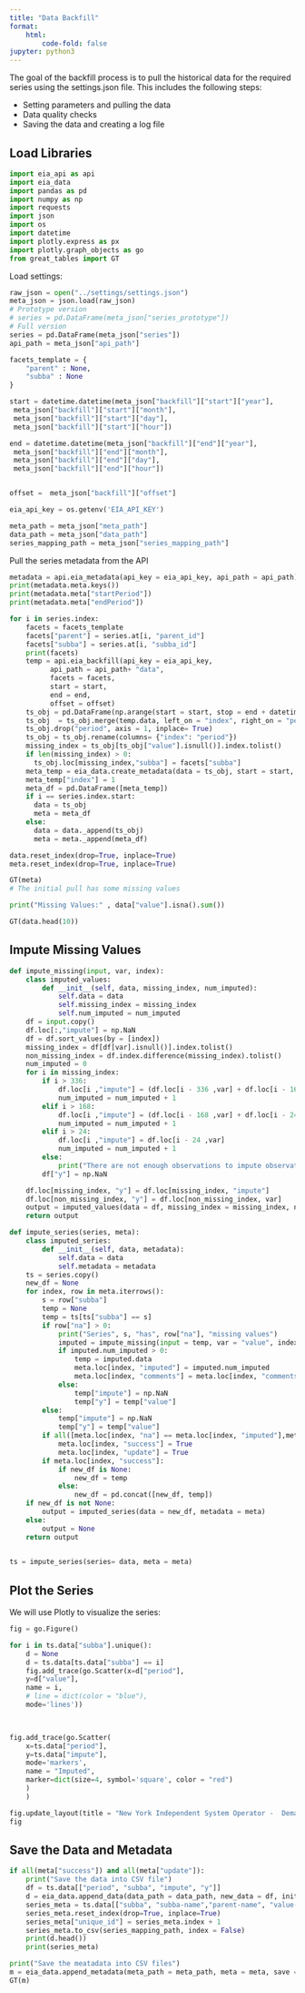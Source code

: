 ```yaml
---
title: "Data Backfill"
format:
    html:
        code-fold: false
jupyter: python3
---
```


The goal of the backfill process is to pull the historical data for the required series using the settings.json file. This includes the following steps:

- Setting parameters and pulling the data
- Data quality checks
- Saving the data and creating a log file


## Load Libraries

```python
import eia_api as api
import eia_data 
import pandas as pd
import numpy as np
import requests
import json
import os
import datetime
import plotly.express as px
import plotly.graph_objects as go
from great_tables import GT
```


Load settings:
```python
raw_json = open("../settings/settings.json")
meta_json = json.load(raw_json)
# Prototype version
# series = pd.DataFrame(meta_json["series_prototype"])
# Full version
series = pd.DataFrame(meta_json["series"])
api_path = meta_json["api_path"]
```


```python

facets_template = {
    "parent" : None,
    "subba" : None
}

start = datetime.datetime(meta_json["backfill"]["start"]["year"],
 meta_json["backfill"]["start"]["month"], 
 meta_json["backfill"]["start"]["day"], 
 meta_json["backfill"]["start"]["hour"])

end = datetime.datetime(meta_json["backfill"]["end"]["year"],
 meta_json["backfill"]["end"]["month"], 
 meta_json["backfill"]["end"]["day"], 
 meta_json["backfill"]["end"]["hour"])


offset =  meta_json["backfill"]["offset"]

eia_api_key = os.getenv('EIA_API_KEY')

meta_path = meta_json["meta_path"]
data_path = meta_json["data_path"]
series_mapping_path = meta_json["series_mapping_path"]
```

Pull the series metadata from the API
```python
metadata = api.eia_metadata(api_key = eia_api_key, api_path = api_path)
print(metadata.meta.keys())
print(metadata.meta["startPeriod"])
print(metadata.meta["endPeriod"])
```


```python
for i in series.index:
    facets = facets_template
    facets["parent"] = series.at[i, "parent_id"]
    facets["subba"] = series.at[i, "subba_id"]
    print(facets)
    temp = api.eia_backfill(api_key = eia_api_key, 
          api_path = api_path+ "data", 
          facets = facets, 
          start = start,
          end = end,
          offset = offset) 
    ts_obj = pd.DataFrame(np.arange(start = start, stop = end + datetime.timedelta(hours = 1), step = datetime.timedelta(hours = 1)).astype(datetime.datetime), columns=["index"])
    ts_obj  = ts_obj.merge(temp.data, left_on = "index", right_on = "period", how="left")
    ts_obj.drop("period", axis = 1, inplace= True)
    ts_obj = ts_obj.rename(columns= {"index": "period"})
    missing_index = ts_obj[ts_obj["value"].isnull()].index.tolist()
    if len(missing_index) > 0:
      ts_obj.loc[missing_index,"subba"] = facets["subba"]   
    meta_temp = eia_data.create_metadata(data = ts_obj, start = start, end = end, type = "backfill")
    meta_temp["index"] = 1
    meta_df = pd.DataFrame([meta_temp]) 
    if i == series.index.start:
      data = ts_obj
      meta = meta_df
    else:
      data = data._append(ts_obj)
      meta = meta._append(meta_df)

data.reset_index(drop=True, inplace=True)
meta.reset_index(drop=True, inplace=True)


```



```python
GT(meta)
# The initial pull has some missing values

print("Missing Values:" , data["value"].isna().sum())

GT(data.head(10))
```




## Impute Missing Values

```python
def impute_missing(input, var, index):
    class imputed_values:
        def __init__(self, data, missing_index, num_imputed):
            self.data = data
            self.missing_index = missing_index
            self.num_imputed = num_imputed
    df = input.copy()
    df.loc[:,"impute"] = np.NaN
    df = df.sort_values(by = [index])
    missing_index = df[df[var].isnull()].index.tolist()
    non_missing_index = df.index.difference(missing_index).tolist()
    num_imputed = 0
    for i in missing_index:
        if i > 336:
            df.loc[i ,"impute"] = (df.loc[i - 336 ,var] + df.loc[i - 168 ,var] + df.loc[i - 24 ,var]) / 3
            num_imputed = num_imputed + 1
        elif i > 168:
            df.loc[i ,"impute"] = (df.loc[i - 168 ,var] + df.loc[i - 24 ,var]) / 2
            num_imputed = num_imputed + 1
        elif i > 24:
            df.loc[i ,"impute"] = df.loc[i - 24 ,var]
            num_imputed = num_imputed + 1
        else:
            print("There are not enough observations to impute observation:", i)
        df["y"] = np.NaN

    df.loc[missing_index, "y"] = df.loc[missing_index, "impute"]
    df.loc[non_missing_index, "y"] = df.loc[non_missing_index, var]
    output = imputed_values(data = df, missing_index = missing_index, num_imputed = num_imputed)
    return output
```
```python
def impute_series(series, meta):
    class imputed_series:
        def __init__(self, data, metadata):
            self.data = data
            self.metadata = metadata
    ts = series.copy()
    new_df = None
    for index, row in meta.iterrows():
        s = row["subba"]
        temp = None
        temp = ts[ts["subba"] == s]
        if row["na"] > 0:
            print("Series", s, "has", row["na"], "missing values")
            imputed = impute_missing(input = temp, var = "value", index = "period")
            if imputed.num_imputed > 0:
                temp = imputed.data
                meta.loc[index, "imputed"] = imputed.num_imputed
                meta.loc[index, "comments"] = meta.loc[index, "comments"] + " Missing values were imputed"
            else:
                temp["impute"] = np.NaN
                temp["y"] = temp["value"]
        else:
            temp["impute"] = np.NaN
            temp["y"] = temp["value"]
        if all([meta.loc[index, "na"] == meta.loc[index, "imputed"],meta.loc[index, "start_match"],meta.loc[index, "end_match"]]):
            meta.loc[index, "success"] = True
            meta.loc[index, "update"] = True
        if meta.loc[index, "success"]:
            if new_df is None:
                new_df = temp
            else:
                new_df = pd.concat([new_df, temp])
    if new_df is not None:
        output = imputed_series(data = new_df, metadata = meta)
    else: 
        output = None
    return output
    
```

```python
ts = impute_series(series= data, meta = meta)
```

## Plot the Series

We will use Plotly to visualize the series:

```python
fig = go.Figure()

for i in ts.data["subba"].unique():
    d = None
    d = ts.data[ts.data["subba"] == i]
    fig.add_trace(go.Scatter(x=d["period"], 
    y=d["value"], 
    name = i,
    # line = dict(color = "blue"),
    mode='lines'))
    


fig.add_trace(go.Scatter(
    x=ts.data["period"], 
    y=ts.data["impute"],
    mode='markers',  
    name = "Imputed",
    marker=dict(size=4, symbol='square', color = "red")
    )
    )

fig.update_layout(title = "New York Independent System Operator -  Demand for Electricity")
fig
```

## Save the Data and Metadata


```python
if all(meta["success"]) and all(meta["update"]):
    print("Save the data into CSV file")
    df = ts.data[["period", "subba", "impute", "y"]]
    d = eia_data.append_data(data_path = data_path, new_data = df, init = True, save = True)
    series_meta = ts.data[["subba", "subba-name","parent-name", "value-units"]].drop_duplicates().dropna().sort_values(by = ["subba"])
    series_meta.reset_index(drop=True, inplace=True)
    series_meta["unique_id"] = series_meta.index + 1
    series_meta.to_csv(series_mapping_path, index = False)
    print(d.head())
    print(series_meta)

print("Save the meatadata into CSV files")
m = eia_data.append_metadata(meta_path = meta_path, meta = meta, save = True, init = True)
GT(m)
```

